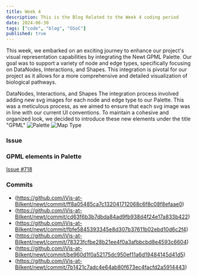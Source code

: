 ```yaml
---
title: Week 4
description: This is the Blog Related to the Week 4 coding period
date: 2024-06-30
tags: ["code", "blog", "GSoC"]
published: true
---
```


This week, we embarked on an exciting journey to enhance our project's visual representation capabilities by integrating the Newt GPML Palette. Our goal was to support a variety of node and edge types, specifically focusing on DataNodes, Interactions, and Shapes. This integration is pivotal for our project as it allows for a more comprehensive and detailed visualization of biological pathways.

DataNodes, Interactions, and Shapes
The integration process involved adding new svg images for each node and edge type to our Palette. This was a meticulous process, as we aimed to ensure that each svg image was in line with our current UI conventions. To maintain a cohesive and organized look, we decided to introduce these new elements under the title "GPML"
![Palette](img1.png)
![Map Type](img2.png)

### Issue

### GPML elements in Palette

[Issue #718](https://github.com/iVis-at-Bilkent/newt/issues/718)

### Commits

- (https://github.com/iVis-at-Bilkent/newt/commit/ff8a05485ca7c132041712068c6f8c08f8efaae0)
- (https://github.com/iVis-at-Bilkent/newt/commit/cd63f6b3b7dbda84ad9fb938d4f24e17a833b422)
- (https://github.com/iVis-at-Bilkent/newt/commit/fbfe5845393345e8d307b37611b02ebd10d6c2f4)
- (https://github.com/iVis-at-Bilkent/newt/commit/78323fcfbe28b21ee4f0a3afbbcbd8e4593c6604)
- (https://github.com/iVis-at-Bilkent/newt/commit/be960d1f0a52175dc950ef11a6d19484145d41d5)
- (https://github.com/iVis-at-Bilkent/newt/commit/7b1421c7adc4e64ab80f673ec4facfd2a5914443)
